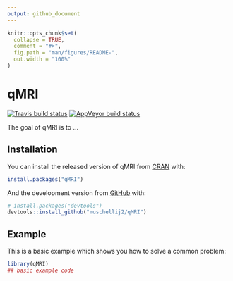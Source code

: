 ```yaml
---
output: github_document
---
```


<!-- README.md is generated from README.Rmd. Please edit that file -->

```r
knitr::opts_chunk$set(
  collapse = TRUE,
  comment = "#>",
  fig.path = "man/figures/README-",
  out.width = "100%"
)
```
# qMRI

<!-- badges: start -->
[![Travis build status](https://app.travis-ci.com/github/muschellij2/qMRI?branch=master)](https://app.travis-ci.com/)
[![AppVeyor build status](https://ci.appveyor.com/api/projects/status/github/muschellij2/qMRI?branch=master&svg=true)](https://ci.appveyor.com/project/muschellij2/qMRI)
<!-- badges: end -->

The goal of qMRI is to ...

## Installation

You can install the released version of qMRI from [CRAN](https://CRAN.R-project.org) with:

``` r
install.packages("qMRI")
```

And the development version from [GitHub](https://github.com/) with:

``` r
# install.packages("devtools")
devtools::install_github("muschellij2/qMRI")
```
## Example

This is a basic example which shows you how to solve a common problem:

```r
library(qMRI)
## basic example code
```
